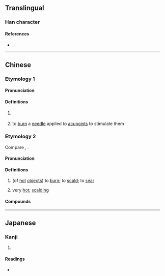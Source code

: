 {{character info}}
==Translingual==

===Han character===
{{Han char|rn=86|rad=火|as=08|sn=12|four=|canj=FTOB|ids=⿰火芮}}

====References====
* {{Han ref|kx=0674.170|dkj=19131|dj=1086.060|hdz=32203.090|uh=712B|ud=28971}}

----

==Chinese==

===Etymology 1===
====Pronunciation====
{{zh-forms}}
{{zh-pron
|m=ruò
|mc=y
|oc=y
|cat=v
}}

====Definitions====
{{zh-hanzi}}
# {{zh-hg}} {{zh-alt-form|爇|''to ignite; to set on fire''}}
# {{lb|zh|TCM}} to [[burn]] a [[needle]] applied to [[acupoint]]s to stimulate them

===Etymology 2===
Compare {{cog|za|ndat||hot}}, {{cog|th|เดือด||to boil}}.

====Pronunciation====
{{zh-forms|alt=烙,辣,㶧}}
{{zh-pron
|c=naat3
|cat=v,a
}}

====Definitions====
{{zh-hanzi}}

# {{lb|zh|Cantonese}} (of [[hot]] [[objects]]) to [[burn]]; to [[scald]]; to [[sear]]
#: {{zh-x|我 畀 滾水 焫 嚫 手。|My hand was '''scalded''' by boiling water.|C}}
#: {{zh-x|焫 嚫 條 脷|to '''burn''' one's tongue|C}}
# {{lb|zh|Cantonese}} very [[hot]]; [[scalding]]

====Compounds====
{{zh-der|焫手|焫雞|焫㷫}}

----

==Japanese==

===Kanji===
{{ja-kanji|grade=|rs=火08}}

# {{rfdef|ja|sort=火08}}

====Readings====
* {{ja-readings|on=[[ぜつ]] (zetsu), [[ねち]] (nechi)|kun=[[やく]] (yaku)}}